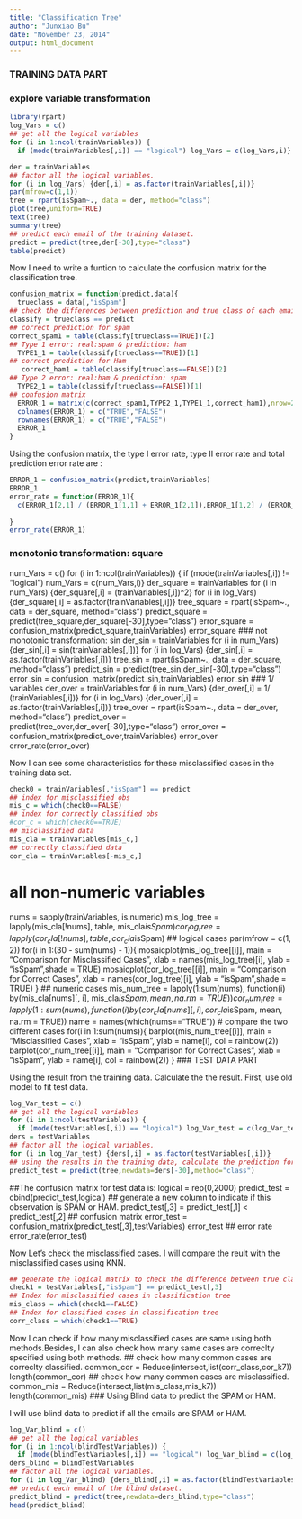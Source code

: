 ```yaml
---
title: "Classification Tree"
author: "Junxiao Bu"
date: "November 23, 2014"
output: html_document
---
```

### TRAINING DATA PART

### explore variable transformation
```r
library(rpart)
log_Vars = c()
## get all the logical variables
for (i in 1:ncol(trainVariables)) {
  if (mode(trainVariables[,i]) == "logical") log_Vars = c(log_Vars,i)}

der = trainVariables
## factor all the logical variables.
for (i in log_Vars) {der[,i] = as.factor(trainVariables[,i])}
par(mfrow=c(1,1))
tree = rpart(isSpam~., data = der, method="class")
plot(tree,uniform=TRUE)
text(tree)
summary(tree)
## predict each email of the training dataset.
predict = predict(tree,der[-30],type="class")  
table(predict)
```

Now I need to write a funtion to calculate the confusion matrix for the classification tree.

```r
confusion_matrix = function(predict,data){
  trueclass = data[,"isSpam"]
## check the differences between prediction and true class of each email.
classify = trueclass == predict
## correct prediction for spam
correct_spam1 = table(classify[trueclass==TRUE])[2]
## Type 1 error: real:spam & prediction: ham
  TYPE1_1 = table(classify[trueclass==TRUE])[1]
## correct prediction for Ham
   correct_ham1 = table(classify[trueclass==FALSE])[2]
## Type 2 error: real:ham & prediction: spam
  TYPE2_1 = table(classify[trueclass==FALSE])[1]
## confusion matrix
  ERROR_1 = matrix(c(correct_spam1,TYPE2_1,TYPE1_1,correct_ham1),nrow=2,ncol=2,byrow=TRUE)
  colnames(ERROR_1) = c("TRUE","FALSE")
  rownames(ERROR_1) = c("TRUE","FALSE")
  ERROR_1 
}
```

Using the confusion matrix, the type I error rate, type II error rate and total prediction error rate are :
```r
ERROR_1 = confusion_matrix(predict,trainVariables)
ERROR_1
error_rate = function(ERROR_1){
  c(ERROR_1[2,1] / (ERROR_1[1,1] + ERROR_1[2,1]),ERROR_1[1,2] / (ERROR_1[1,2] +ERROR_1[2,2]) , (ERROR_1[2,1] + ERROR_1[1,2]) /sum(ERROR_1))
  
}
error_rate(ERROR_1)
```
### monotonic transformation: square
num_Vars = c()
for (i in 1:ncol(trainVariables)) {
  if (mode(trainVariables[,i]) != "logical") num_Vars = c(num_Vars,i)}
der_square = trainVariables
for (i in num_Vars) {der_square[,i] = (trainVariables[,i])^2}
for (i in log_Vars) {der_square[,i] = as.factor(trainVariables[,i])}
tree_square = rpart(isSpam~., data = der_square, method="class")
predict_square = predict(tree_square,der_square[-30],type="class") 
error_square = confusion_matrix(predict_square,trainVariables)
error_square
### not monotonic transformation: sin
der_sin = trainVariables
for (i in num_Vars) {der_sin[,i] = sin(trainVariables[,i])}
for (i in log_Vars) {der_sin[,i] = as.factor(trainVariables[,i])}
tree_sin = rpart(isSpam~., data = der_square, method="class")
predict_sin = predict(tree_sin,der_sin[-30],type="class") 
error_sin = confusion_matrix(predict_sin,trainVariables)
error_sin
### 1/ variables
der_over = trainVariables
for (i in num_Vars) {der_over[,i] = 1/ (trainVariables[,i])}
for (i in log_Vars) {der_over[,i] = as.factor(trainVariables[,i])}
tree_over = rpart(isSpam~., data = der_over, method="class")
predict_over = predict(tree_over,der_over[-30],type="class") 
error_over = confusion_matrix(predict_over,trainVariables)
error_over
error_rate(error_over)

Now I can see some characteristics for these misclassified cases in the training data set.

```r
check0 = trainVariables[,"isSpam"] == predict
## index for misclassified obs
mis_c = which(check0==FALSE)
## index for correctly classified obs
#cor_c = which(check0==TRUE)
## misclassified data
mis_cla = trainVariables[mis_c,]
## correctly classified data
cor_cla = trainVariables[-mis_c,]
```
# all non-numeric variables
nums = sapply(trainVariables, is.numeric)
mis_log_tree = lapply(mis_cla[!nums], table, mis_cla$isSpam)
cor_log_tree = lapply(cor_cla[!nums], table, cor_cla$isSpam)
## logical cases
par(mfrow = c(1, 2))
for(i in 1:(30 - sum(nums) - 1)){
  mosaicplot(mis_log_tree[[i]], main = "Comparison for Misclassified Cases", 
             xlab = names(mis_log_tree)[i], ylab = "isSpam",shade = TRUE)
  mosaicplot(cor_log_tree[[i]], main = "Comparison for Correct Cases", 
             xlab = names(cor_log_tree)[i], ylab = "isSpam",shade = TRUE)
}
## numeric cases
mis_num_tree = lapply(1:sum(nums), function(i) by(mis_cla[nums][, i], mis_cla$isSpam, mean, na.rm = TRUE))
cor_num_tree = lapply(1:sum(nums), function(i) by(cor_cla[nums][, i], cor_cla$isSpam, mean, na.rm = TRUE))
name = names(which(nums=="TRUE"))
# compare the two different cases
for(i in 1:sum(nums)){
  barplot(mis_num_tree[[i]], main = "Misclassified Cases",
          xlab = "isSpam", ylab = name[i], col = rainbow(2))
  barplot(cor_num_tree[[i]], main = "Comparison for Correct Cases",
          xlab = "isSpam", ylab = name[i], col = rainbow(2))
}
### TEST DATA PART

Using the result from the training data. Calculate the the result. First, use old model to fit test data.

```r
log_Var_test = c()
## get all the logical variables
for (i in 1:ncol(testVariables)) {
  if (mode(testVariables[,i]) == "logical") log_Var_test = c(log_Var_test,i)}
ders = testVariables
## factor all the logical variables.
for (i in log_Var_test) {ders[,i] = as.factor(testVariables[,i])}
## using the results in the training data, calculate the prediction for test data.
predict_test = predict(tree,newdata=ders[-30],method="class") 
```
##The confusion matrix for test data is:
logical = rep(0,2000)
predict_test = cbind(predict_test,logical)
## generate a new column to indicate if this observation is SPAM or HAM.
predict_test[,3] = predict_test[,1] <  predict_test[,2]
## confusion matrix
error_test = confusion_matrix(predict_test[,3],testVariables)
error_test
## error rate
error_rate(error_test)

Now Let's check the misclassified cases. I will compare the reult with the misclassified cases using KNN.

```r
## generate the logical matrix to check the difference between true class and prediction
check1 = testVariables[,"isSpam"] == predict_test[,3]
## Index for misclassified cases in classification tree
mis_class = which(check1==FALSE)
## Index for classified cases in classification tree
corr_class = which(check1==TRUE)
```
Now I can check if how many misclassified cases are same using both methods.Besides, I can also check how many same cases are correclty specified using both methods.
## check how many common cases are correclty classified.
common_cor = Reduce(intersect,list(corr_class,cor_k7))
length(common_cor)
## check how many common cases are misclassified.
common_mis = Reduce(intersect,list(mis_class,mis_k7))
length(common_mis)
### Using Blind data to predict the SPAM or HAM.

I will use blind data to predict if all the emails are SPAM or HAM.

```r
log_Var_blind = c()
## get all the logical variables
for (i in 1:ncol(blindTestVariables)) {
  if (mode(blindTestVariables[,i]) == "logical") log_Var_blind = c(log_Var_blind,i)}
ders_blind = blindTestVariables
## factor all the logical variables.
for (i in log_Var_blind) {ders_blind[,i] = as.factor(blindTestVariables[,i])}
## predict each email of the blind dataset.
predict_blind = predict(tree,newdata=ders_blind,type="class")  
head(predict_blind)
```
